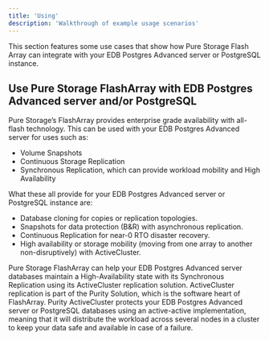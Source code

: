 ```yaml
---
title: 'Using'
description: 'Walkthrough of example usage scenarios'
---
```


This section features some use cases that show how Pure Storage Flash Array can integrate with your EDB Postgres Advanced server or PostgreSQL instance.

## Use Pure Storage FlashArray with EDB Postgres Advanced server and/or PostgreSQL 

Pure Storage’s FlashArray provides enterprise grade availability with all-flash technology.  This can be used with your EDB Postgres Advanced server for uses such as: 
- Volume Snapshots
- Continuous Storage Replication 
- Synchronous Replication, which can provide workload mobility and High Availability

What these all provide for your EDB Postgres Advanced server or PostgreSQL instance are:
- Database cloning for copies or replication topologies.
- Snapshots for data protection (B&R) with asynchronous replication.
- Continuous Replication for near-0 RTO disaster recovery.
- High availability or storage mobility (moving from one array to another non-disruptively) with ActiveCluster.

Pure Storage FlashArray can help your EDB Postgres Advanced server databases maintain a High-Availability state with its Synchronous Replication using its ActiveCluster replication solution.  ActiveCluster replication is part of the Purity Solution, which is the software heart of FlashArray.  Purity ActiveCluster protects your EDB Postgres Advanced server or PostgreSQL databases using an active-active implementation, meaning that it will distribute the workload across several nodes in a cluster to keep your data safe and available in case of a failure.